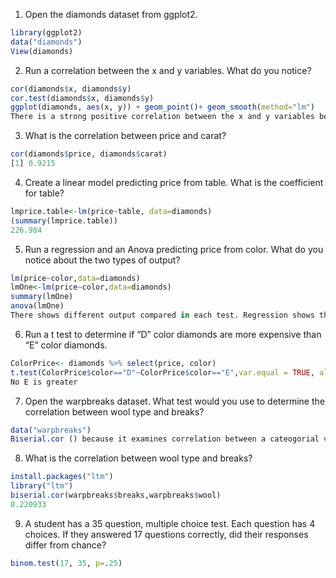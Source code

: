 1. Open the diamonds dataset from ggplot2.  
```{r}
library(ggplot2)
data("diamonds")
View(diamonds)
```

2. Run a correlation between the x and y variables. What do you notice? 
```{r}
cor(diamonds$x, diamonds$y)
cor.test(diamonds$x, diamonds$y)
ggplot(diamonds, aes(x, y)) + geom_point()+ geom_smooth(method="lm")
There is a strong positive correlation between the x and y variables because the correlation r is .9747
```
3. What is the correlation between price and carat?
```{r}
cor(diamonds$price, diamonds$carat)
[1] 0.9215
```
4. Create a linear model predicting price from table. What is the coefficient for table? 
```{r}
lmprice.table<-lm(price~table, data=diamonds)
(summary(lmprice.table))
226.984
```
5. Run a regression and an Anova predicting price from color. What do you notice about the two types of output? 
```{r}
lm(price~color,data=diamonds)
lmOne<-lm(price~color,data=diamonds)
summary(lmOne)
anova(lmOne)
There shows different output compared in each test. Regression shows the different values within the color types. Anova shows values such as mean sq, f value, sum sq. Anova ia more detailed.
```
6. Run a t test to determine if "D" color diamonds are more expensive than "E" color diamonds. 
```{r}
ColorPrice<- diamonds %>% select(price, color)
t.test(ColorPrice$color=="D"~ColorPrice$color=="E",var.equal = TRUE, alternative="greater" )
No E is greater
```
7. Open the warpbreaks dataset. What test would you use to determine the correlation between wool type and breaks?
```{r}
data("warpbreaks")
Biserial.cor () because it examines correlation between a cateogorial variable and numerical.
```
8. What is the correlation between wool type and breaks? 
```{r}
install.packages("ltm")
library("ltm")
biserial.cor(warpbreaks$breaks,warpbreaks$wool)
0.220933
```
9. A student has a 35 question, multiple choice test. Each question has 4 choices. If they answered 17 questions correctly, did their responses differ from chance?  
```{r}
binom.test(17, 35, p=.25)
```
